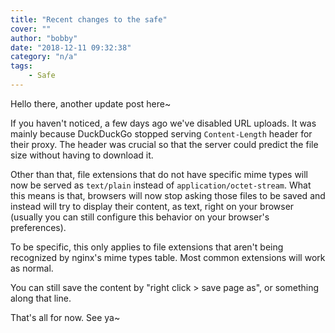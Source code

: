 ```yaml
---
title: "Recent changes to the safe"
cover: ""
author: "bobby"
date: "2018-12-11 09:32:38"
category: "n/a"
tags:
    - Safe
---
```

Hello there, another update post here~

If you haven't noticed, a few days ago we've disabled URL uploads. It was mainly because DuckDuckGo stopped serving `Content-Length` header for their proxy. The header was crucial so that the server could predict the file size without having to download it.

Other than that, file extensions that do not have specific mime types will now be served as `text/plain` instead of `application/octet-stream`. What this means is that, browsers will now stop asking those files to be saved and instead will try to display their content, as text, right on your browser (usually you can still configure this behavior on your browser's preferences).

To be specific, this only applies to file extensions that aren't being recognized by nginx's mime types table. Most common extensions will work as normal.

You can still save the content by "right click > save page as", or something along that line.

That's all for now. See ya~
